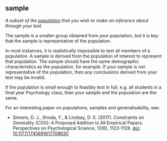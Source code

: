 ## sample

<dfn>A subset of the [population](p.html#population) that you wish to make an inference about through your test.</dfn>

The sample is a smaller group obtained from your population, but it is key that the sample is representative of the population.

In most instances, it is realistically impossible to test all members of a population. A sample is derived from the population of interest to represent that population. The sample should have the same demographic characteristics as the population, for example. If your sample is not representative of the population, then any conclusions derived from your test may be invalid.

::: {.info}
If the population is small enough to feasibly test in full, e.g. all students in a final year Psychology class, then your sample and the population are the same.
:::

For an interesting paper on populations, samples and generalisability, see:

* Simons, D. J., Shoda, Y., & Lindsay, D. S. (2017). Constraints on Generality (COG): A Proposed Addition to All Empirical Papers. Perspectives on Psychological Science, 12(6), 1123–1128. [doi: 10.1177/1745691617708630](https://doi.org/10.1177/1745691617708630)
